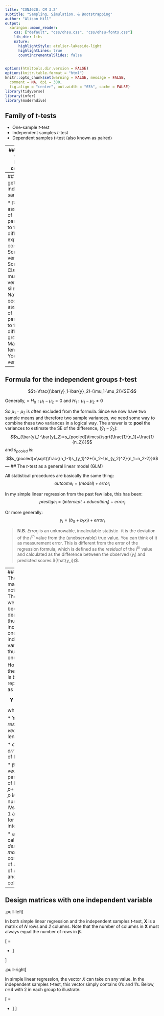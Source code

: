 ```yaml
---
title: "CONJ620: CM 3.2"
subtitle: "Sampling, Simulation, & Bootstrapping"
author: "Alison Hill"
output:
  xaringan::moon_reader:
    css: ["default", "css/ohsu.css", "css/ohsu-fonts.css"]
    lib_dir: libs
    nature:
      highlightStyle: atelier-lakeside-light
      highlightLines: true
      countIncrementalSlides: false
---
```


```r
options(htmltools.dir.version = FALSE)
options(knitr.table.format = "html") 
knitr::opts_chunk$set(warning = FALSE, message = FALSE, 
  comment = NA, dpi = 300,
  fig.align = "center", out.width = "65%", cache = FALSE)
library(tidyverse)
library(infer)
library(moderndive)
```

## Family of *t*-tests

- One-sample *t*-test
- Independent samples *t*-test
- Dependent samples *t*-test (also known as paired) 

---
## What do they all have in common?

We want to compare two things- mean 1 and mean 2!

---
## Ways to get independent samples

* Random assignment of participants to two different experimental conditions 
  * Scream versus Scream 2
  * Classical music versus silence
* Naturally occurring assignment of participants to two different groups 
  * Male versus female
  * Young versus old
  
---
## Formula for the independent groups *t*-test

$$t=\frac{(\bar{y}_1-\bar{y}_2)-(\mu_1-\mu_2)}{SE}$$

Generally, 
> $H_0: \mu_1-\mu_2=0$ and $H_1: \mu_1-\mu_2\neq0$

So $\mu_1-\mu_2$ is often excluded from the formula. Since we now have two sample means and therefore two sample variances, we need some way to combine these two variances in a logical way. The answer is to __pool__ the variances to estimate the SE of the difference, $(\bar{y}_1-\bar{y}_2)$:
$$s_{\bar{y}_1-\bar{y}_2}=s_{pooled}\times{\sqrt{\frac{1}{n_1}+\frac{1}{n_2}}}$$
and $s_{pooled}$ is:
$$s_{pooled}=\sqrt{\frac{(n_1-1)s_{y_1}^2+(n_2-1)s_{y_2}^2}{n_1+n_2-2}}$$
---
## The *t*-test as a general linear model (GLM) 

All statistical procedures are basically the same thing:
$$outcome_i=(model)+error_i$$

In my simple linear regression from the past few labs, this has been:
$$prestige_i=(intercept + education_i)+error_i$$

Or more generally:
$$y_i=(b_0 + b_1x_i)+error_i$$

> __N.B.__ $Error_i$ is an unknowable, incalculable statistic- it is the deviation of the $i^{th}$ value from the (unobservable) true value. You can think of it as measurement error. This is different from the error of the regression formula, which is defined as the *residual* of the $i^{th}$ value and calculated as the difference between the observed $(y_i)$ and predicted scores $(\hat{y_i})$. 

---
## Sidebar: The GLM in matrix notation
The GLM we have been dealing with thus far includes just one independent variable and thus just one $b_1$. However, the full GLM is better represented as a matrix

$$\boldsymbol{Y}=\boldsymbol{X}\boldsymbol{\beta}+\boldsymbol{\epsilon}$$

where...

* $\boldsymbol{Y}$ is the *response vector* of length *N*;

* $\boldsymbol{\epsilon}$ is the *error vector* of length *N*;

* $\boldsymbol{\beta}$ is the vector of parameters of length *p*+1 where *p* is the number of IVs and the 1 accounts for the intercept;

* and $\boldsymbol{X}$ is called the *design matrix* consisting of a matrix of *N* rows and *p+1* columns

---
## Design matrices with one independent variable

.pull-left[

In both simple linear regression and the independent samples *t*-test, $\boldsymbol{X}$ is a matrix of *N* rows and *2* columns. Note that the number of columns in $\boldsymbol{X}$ must always equal the number of rows in $\boldsymbol{\beta}$.

\[ \begin{bmatrix}
Y_1 \\
Y_2 \\
\vdots \\
Y_n \\
\end{bmatrix} = \begin{bmatrix}
1 & X_1 \\
1 & X_2 \\
\vdots & \vdots \\
1 & X_n \\
\end{bmatrix} \begin{bmatrix}
\beta_0 \\
\beta_1 \\
\end{bmatrix} + \begin{bmatrix}
\epsilon_1 \\
\epsilon_2 \\
\vdots \\
\epsilon_n \\
\end{bmatrix} \]

]

.pull-right[

In simple linear regression, the vector *X* can take on any value. In the independent samples *t*-test, this vector simply contains 0's and 1's. Below, *n*=4 with 2 in each group to illustrate.

\[ \begin{bmatrix}
Y_1 \\
Y_2 \\
Y_3 \\
Y_4 \\
\end{bmatrix} = \begin{bmatrix}
1 & 0 \\
1 & 0 \\
1 & 1 \\
1 & 1 \\
\end{bmatrix} \begin{bmatrix}
\beta_0 \\
\beta_1 \\
\end{bmatrix} + \begin{bmatrix}
\epsilon_1 \\
\epsilon_2 \\
\epsilon_3 \\
\epsilon_4 \\
\end{bmatrix} \]
]
